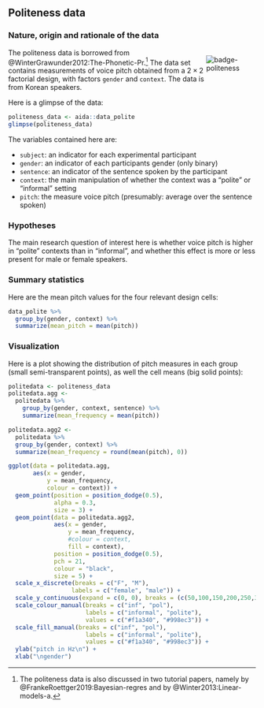 
## Politeness data {#app-93-data-sets-politeness}

### Nature, origin and rationale of the data

<div style = "float:right; width:20%;">
<img src="visuals/badge-politeness.png" alt="badge-politeness">
</div>

The politeness data is borrowed from @WinterGrawunder2012:The-Phonetic-Pr.^[The politeness data is also discussed in two tutorial papers, namely by @FrankeRoettger2019:Bayesian-regres and by @Winter2013:Linear-models-a.]
The data set contains measurements of voice pitch obtained from a $2 \times 2$ factorial design, with factors `gender` and `context`. 
The data is from Korean speakers.

Here is a glimpse of the data:

```r
politeness_data <- aida::data_polite
glimpse(politeness_data)
```

The variables contained here are:

- `subject`: an indicator for each experimental participant
- `gender`: an indicator of each participants gender (only binary)
- `sentence`: an indicator of the sentence spoken by the participant
- `context`: the main manipulation of whether the context was a "polite" or "informal" setting
- `pitch`: the measure voice pitch (presumably: average over the sentence spoken)

### Hypotheses

The main research question of interest here is whether voice pitch is higher in "polite" contexts than in "informal", and whether this effect is more or less present for male or female speakers.

### Summary statistics

Here are the mean pitch values for the four relevant design cells:

```r
data_polite %>% 
  group_by(gender, context) %>% 
  summarize(mean_pitch = mean(pitch))
```


### Visualization

Here is a plot showing the distribution of pitch measures in each group (small semi-transparent points), as well the cell means (big solid points):

```r
politedata <- politeness_data 
politedata.agg <- 
  politedata %>% 
    group_by(gender, context, sentence) %>% 
    summarize(mean_frequency = mean(pitch))

politedata.agg2 <- 
  politedata %>%
  group_by(gender, context) %>% 
  summarize(mean_frequency = round(mean(pitch), 0))

ggplot(data = politedata.agg, 
       aes(x = gender, 
           y = mean_frequency, 
           colour = context)) + 
  geom_point(position = position_dodge(0.5), 
             alpha = 0.3, 
             size = 3) +
  geom_point(data = politedata.agg2, 
             aes(x = gender, 
                 y = mean_frequency, 
                 #colour = context,
                 fill = context),
             position = position_dodge(0.5), 
             pch = 21, 
             colour = "black",
             size = 5) +
  scale_x_discrete(breaks = c("F", "M"),
                  labels = c("female", "male")) +
  scale_y_continuous(expand = c(0, 0), breaks = (c(50,100,150,200,250,300)), limits = c(50,300)) +
  scale_colour_manual(breaks = c("inf", "pol"),
                      labels = c("informal", "polite"),
                      values = c("#f1a340", "#998ec3")) +
  scale_fill_manual(breaks = c("inf", "pol"),
                      labels = c("informal", "polite"),
                      values = c("#f1a340", "#998ec3")) +
  ylab("pitch in Hz\n") +
  xlab("\ngender")
```

<!-- ### Analysis

```r
# make predictors 'factors' so we can change contrast coding
data_polite <- aida::data_polite %>% 
  mutate(
    gender = factor(gender, levels = c('M', 'F')),
    context = factor(context, levels = c('pol', 'inf'))
  )
# apply 'sum' contrasts
contrasts(data_polite$context) <- contr.sum(2)
colnames(contrasts(data_polite$context)) <- ":polite"
contrasts(data_polite$gender) <- contr.sum(2)
colnames(contrasts(data_polite$gender)) <- ":male"

fit_brms_politeness_sum <- brm(
  pitch ~ gender * context,
  data_polite,
  iter = 4000
)
```


```r
summary(fit_brms_politeness_sum)$fixed[, c("l-95% CI", "Estimate" ,"u-95% CI")]
```

Intercept is the grand mean:

```r
grand_mean <- politeness_data %>% pull(pitch) %>% mean()
grand_mean
```

Slope "gender1" gives the deviation of the average pitch for category "female" from the grand mean, so that it intuitively encodes what is often called the "**main effect** of gender" (given that the deviation from the grand mean of the "male" category is just -1 times that for "female":

```r
mean_female <- politeness_data %>% filter(gender == "F") %>% pull(pitch) %>% mean()
main_eff_gender <- mean_female - grand_mean
main_eff_gender
```

Slope "context1" gives the deviation of the average pitch for category "polite" from the grand mean, so that it intuitively captures the "main effect of context":

```r
mean_informal <- politeness_data %>% filter(context == "inf") %>% pull(pitch) %>% mean()
main_eff_context <- mean_informal - grand_mean
main_eff_context
```

The interaction term "gender1:context1" specifies how much the mean of the design cell "female-polite" deviates from the predictions based on only main effects:

```r
mean_informal_female <- politeness_data %>% 
  filter(context == "inf", gender == "F") %>% 
  pull(pitch) %>% mean()
mean_informal_female -(grand_mean + main_eff_gender + main_eff_context)
```

### ANOVA

```r
aov(pitch ~ gender * context, politeness_data) %>% summary()
```
-->

